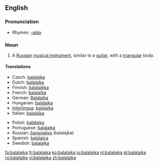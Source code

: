 {{wikipedia}}
==English==

===Pronunciation===
*Rhymes: [[Rhymes:English:-aɪkə|-aɪkə]]

===Noun===
{{en-noun}}

# {{musical instrument}} A [[Russian]] [[musical instrument]], similar to a [[guitar]], with a [[triangular]] body.

====Translations====
{{top}}
*Czech: [[balalajka]] {{f}}
*Dutch: [[#Dutch|balalaika]] {{f}}
*Finnish: [[balalaikka]]
*French: [[balalaïka]] {{f}}
*German: [[Balalaika]] {{f}}
*Hungarian: [[balalajka]]
*[[Interlingua]]: [[#Interlingua|balalaika]]
*Italian: [[#Italian|balalaika]] {{f}}
{{mid}}
*Polish: [[bałałajka]] {{f}}
*Portuguese: [[#Portugal|balalaika]] {{f}}
*Russian: [[балалайка]] (balalájka) {{f}}
*Spanish: [[balalaica]] {{f}}
*Swedish: [[balalajka]] {{c}}
{{bottom}}

[[fa:balalaika]]
[[fr:balalaika]]
[[ko:balalaika]]
[[io:balalaika]]
[[nl:balalaika]]
[[pl:balalaika]]
[[ru:balalaika]]
[[vi:balalaika]]
[[zh:balalaika]]